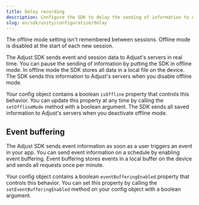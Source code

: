```yaml
---
title: Delay recording
description: Configure the SDK to delay the sending of information to Adjust's servers.
slug: en/sdk/unity/configuration/delay
---
```



<Callout type="important">

The offline mode setting isn't remembered between sessions. Offline mode is disabled at the start of each new session.

</Callout>

The Adjust SDK sends event and session data to Adjust's servers in real time. You can pause the sending of information by putting the SDK in offline mode. In offline mode the SDK stores all data in a local file on the device. The SDK sends this information to Adjust's servers when you disable offline mode.

Your config object contains a boolean `isOffline` property that controls this behavior. You can update this property at any time by calling the `setOfflineMode` method with a boolean argument. The SDK sends all saved information to Adjust's servers when you deactivate offline mode.

<SetOfflineMode />

## Event buffering

The Adjust SDK sends event information as soon as a user triggers an event in your app. You can send event information on a schedule by enabling event buffering. Event buffering stores events in a local buffer on the device and sends all requests once per minute.

Your config object contains a boolean `eventBufferingEnabled` property that controls this behavior. You can set this property by calling the `setEventBufferingEnabled` method on your config object with a boolean argument.

<SetEventBufferingEnabled />
